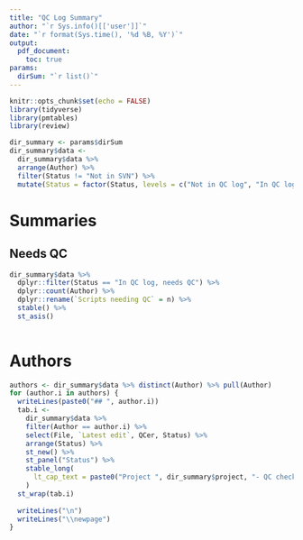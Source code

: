 ```yaml
---
title: "QC Log Summary"
author: "`r Sys.info()[['user']]`"
date: "`r format(Sys.time(), '%d %B, %Y')`"
output:
  pdf_document:
    toc: true
params: 
  dirSum: "`r list()`"
---
```

```r
knitr::opts_chunk$set(echo = FALSE)
library(tidyverse)
library(pmtables)
library(review)
```

```r
dir_summary <- params$dirSum
dir_summary$data <-
  dir_summary$data %>%
  arrange(Author) %>% 
  filter(Status != "Not in SVN") %>%
  mutate(Status = factor(Status, levels = c("Not in QC log", "In QC log, needs QC", "QC up to date")))
```

\newpage

# Summaries

\newpage

## Needs QC

```r

dir_summary$data %>% 
  dplyr::filter(Status == "In QC log, needs QC") %>% 
  dplyr::count(Author) %>% 
  dplyr::rename(`Scripts needing QC` = n) %>%
  stable() %>%
  st_asis()
  
```

\newpage

# Authors

\newpage

```r
authors <- dir_summary$data %>% distinct(Author) %>% pull(Author)
for (author.i in authors) {
  writeLines(paste0("## ", author.i))
  tab.i <-
    dir_summary$data %>%
    filter(Author == author.i) %>%
    select(File, `Latest edit`, QCer, Status) %>%
    arrange(Status) %>%
    st_new() %>%
    st_panel("Status") %>%
    stable_long(
      lt_cap_text = paste0("Project ", dir_summary$project, "- QC checker for all scripts in ", basename(dir_summary$directory), " for ", author.i)
    )
  st_wrap(tab.i)
  
  writeLines("\n")
  writeLines("\\newpage")
}
```